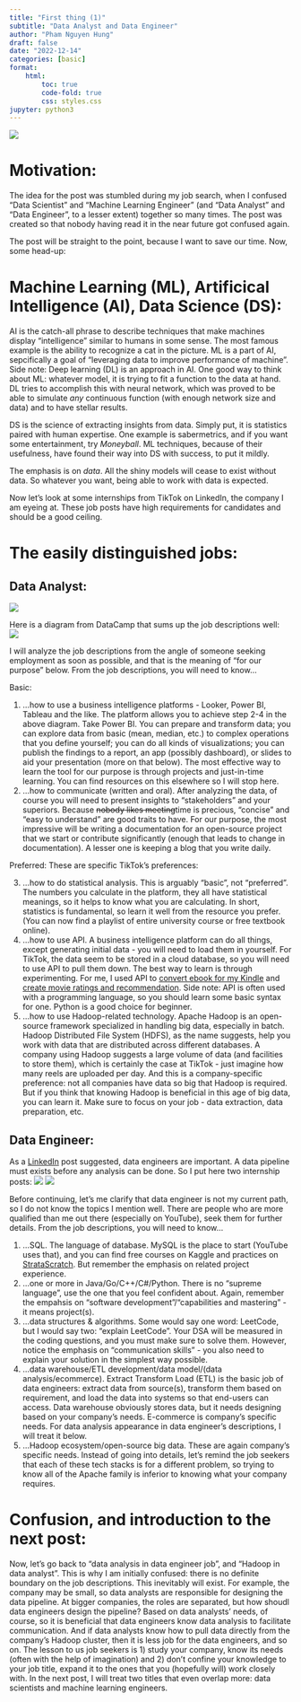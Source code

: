 ```yaml
---
title: "First thing (1)"
subtitle: "Data Analyst and Data Engineer"
author: "Pham Nguyen Hung"
draft: false
date: "2022-12-14"
categories: [basic]
format:
    html:
        toc: true
        code-fold: true
        css: styles.css
jupyter: python3 
---
```

![](72vazj.jpg)

# Motivation:

The idea for the post was stumbled during my job search, when I confused "Data Scientist" and "Machine Learning Engineer" (and "Data Analyst" and "Data Engineer", to a lesser extent) together so many times. The post was created so that nobody having read it in the near future got confused again.

The post will be straight to the point, because I want to save our time. Now, some head-up:

# Machine Learning (ML), Artificical Intelligence (AI), Data Science (DS):
AI is the catch-all phrase to describe techniques that make machines display "intelligence" similar to humans in some sense. The most famous example is the ability to recognize a cat in the picture. ML is a part of AI, sepcifically a goal of "leveraging data to improve performance of machine". Side note: Deep learning (DL) is an approach in AI. One good way to think about ML: whatever model, it is trying to fit a function to the data at hand. DL tries to accomplish this with neural network, which was proved to be able to simulate *any* continuous function (with enough network size and data) and to have stellar results.

DS is the science of extracting insights from data. Simply put, it is statistics paired with human expertise. One example is sabermetrics, and if you want some entertainment, try *Moneyball*. ML techniques, because of their usefulness, have found their way into DS with success, to put it mildly.

The emphasis is on *data*. All the shiny models will cease to exist without data. So whatever you want, being able to work with data is expected.

Now let's look at some internships from TikTok on LinkedIn, the company I am eyeing at. These job posts have high requirements for candidates and should be a good ceiling.

# The easily distinguished jobs:

## Data Analyst:
![](Screenshot 2022-12-13 at 13-40-55 (18) data analyst intern Jobs LinkedIn.png)

Here is a diagram from DataCamp that sums up the job descriptions well:             
![](image1_7987ef4fa0.png)

I will analyze the job descriptions from the angle of someone seeking employment as soon as possible, and that is the meaning of "for our purpose" below.
From the job descriptions, you will need to know...

Basic:

1. ...how to use a business intelligence platforms - Looker, Power BI, Tableau and the like. The platform allows you to achieve step 2-4 in the above diagram. Take Power BI. You can prepare and transform data; you can explore data from basic (mean, median, etc.) to complex operations that you define yourself; you can do all kinds of visualizations; you can publish the findings to a report, an app (possibly dashboard), or slides to aid your presentation (more on that below). The most effective way to learn the tool for our purpose is through projects and just-in-time learning. You can find resources on this elsewhere so I will stop here.
2. ...how to communicate (written and oral). After analyzing the data, of course you will need to present insights to "stakeholders" and your superiors. Because ~~nobody likes meeting~~time is precious, "concise" and "easy to understand" are good traits to have. For our purpose, the most impressive will be writing a documentation for an open-source project that we start or contribute significantly (enough that leads to change in documentation). A lesser one is keeping a blog that you write daily.

Preferred:
These are specific TikTok's preferences:

3. ...how to do statistical analysis. This is arguably "basic", not "preferred". The numbers you calculate in the platform, they all have statistical meanings, so it helps to know what you are calculating. In short, statistics is fundamental, so learn it well from the resource you prefer. (You can now find a playlist of entire university course or free textbook online).
4. ...how to use API. A business intelligence platform can do all things, except generating initial data - you will need to load them in yourself. For TikTok, the data seem to be stored in a cloud database, so you will need to use API to pull them down. The best way to learn is through experimenting. For me, I used API to [convert ebook for my Kindle](https://developers.zamzar.com/) and [create movie ratings and recommendation](https://github.com/HangenYuu/Coursera-Python3_Programming-Final_Project/blob/main/Movie_Recommendation_With_API.ipynb). Side note: API is often used with a programming language, so you should learn some basic syntax for one. Python is a good choice for beginner.
5. ...how to use Hadoop-related technology. Apache Hadoop is an open-source framework specialized in handling big data, especially in batch. Hadoop Distributed File System (HDFS), as the name suggests, help you work with data that are distributed across different databases. A company using Hadoop suggests a large volume of data (and facilities to store them), which is certainly the case at TikTok - just imagine how many reels are uploaded per day. And this is a company-specific preference: not all companies have data so big that Hadoop is required. But if you think that knowing Hadoop is beneficial in this age of big data, you can learn it. Make sure to focus on your job - data extraction, data preparation, etc.

## Data Engineer:
As a [LinkedIn](https://www.linkedin.com/feed/update/urn:li:activity:6991442210093219840/) post suggested, data engineers are important. A data pipeline must exists before any analysis can be done. So I put here two internship posts:
![](Screenshot 2022-12-14 at 09-39-55 (18) data engineer Jobs LinkedIn.png)
![](Screenshot 2022-12-14 at 09-41-06 (18) data engineer Jobs LinkedIn.png)

Before continuing, let's me clarify that data engineer is not my current path, so I do not know the topics I mention well. There are people who are more qualified than me out there (especially on YouTube), seek them for further details.
From the job descriptions, you will need to know...

1. ...SQL. The language of database. MySQL is the place to start (YouTube uses that), and you can find free courses on Kaggle and practices on [StrataScratch](https://www.stratascratch.com/). But remember the emphasis on related project experience.
2. ...one or more in Java/Go/C++/C#/Python. There is no "supreme language", use the one that you feel confident about. Again, remember the empahsis on "software development"/"capabilities and mastering" - it means project(s).
3. ...data structures & algorithms. Some would say one word: LeetCode, but I would say two: "explain LeetCode". Your DSA will be measured in the coding questions, and you must make sure to solve them. However, notice the emphasis on "communication skills" - you also need to explain your solution in the simplest way possible.
4. ...data warehouse/ETL development/data model/(data analysis/ecommerce). Extract Transform Load (ETL) is the basic job of data engineers: extract data from source(s), transform them based on requirement, and load the data into systems so that end-users can access. Data warehouse obviously stores data, but it needs designing based on your company's needs. E-commerce is company's specific needs. For data analysis appearance in data engineer's descriptions, I will treat it below.
5. ...Hadoop ecosystem/open-source big data. These are again company's specific needs. Instead of going into details, let's remind the job seekers that each of these tech stacks is for a different problem, so trying to know all of the Apache family is inferior to knowing what your company requires.

# Confusion, and introduction to the next post:
Now, let's go back to "data analysis in data engineer job", and "Hadoop in data analyst". This is why I am initially confused: there is no definite boundary on the job descriptions. This inevitably will exist. For example, the company may be small, so data analysts are responsible for designing the data pipeline. At bigger companies, the roles are separated, but how shoudl data engineers design the pipeline? Based on data analysts' needs, of course, so it is beneficial that data engineers know data analysis to facilitate communication. And if data analysts know how to pull data directly from the company's Hadoop cluster, then it is less job for the data engineers, and so on. The lesson to us job seekers is 1) study your company, know its needs (often with the help of imagination) and 2) don't confine your knowledge to your job title, expand it to the ones that you (hopefully will) work closely with.
In the next post, I will treat two titles that even overlap more: data scientists and machine learning engineers. 